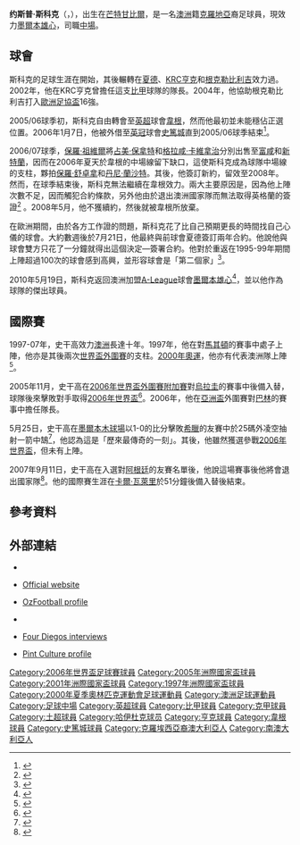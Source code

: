 {{noteta
|G1=足球
|G2=英超
|T=zh-hans:约斯普·斯科克; zh-tw:約斯普·斯科克; zh-hk:傑西普·史干高;
|1=zh-hans:约斯普·斯科克; zh-tw:約斯普·斯科克; zh-hk:傑西普·史干高;
|2=zh-hans:斯科克; zh-tw:斯科克; zh-hk:史干高;
|3=zh-hans:哈伊杜克;zh-hk:夏德;zh-tw:哈伊杜克;
|4=zh-hans:吉米·布拉德;zh-hk:占美·保拿特;zh-tw:吉米·布拉德;
|5=zh-hans:格拉汉姆·卡瓦纳吉;zh-hk:格拉咸·卡維拿治;zh-tw:格拉漢姆·卡瓦納吉;
|6=zh-hans:保罗·沙尔纳;zh-hk:保羅·舒卓拿;zh-tw:保羅·沙爾納;
|7=zh-hans:丹尼·兰扎特;zh-hk:丹尼·蘭沙特;zh-tw:丹尼·蘭扎特;
}}
{{Infobox football biography 2
| playername     = 傑西普·史干高<br>''Josip Skoko''
| image          = [[Image:Skoko.png|200px]]
| fullname       = Josip Skoko
| dateofbirth    = {{birth date and age|df=yes|1975|12|10}}
| cityofbirth    = [[南澳大利亞州|南澳大利亞州]][[芒特甘比爾_(南澳)|芒特甘比爾]]
| countryofbirth =[[澳洲|澳洲]]
| height         = {{height|m=1.80}}
| dateofdeath    =
| cityofdeath    =
| countryofdeath =
| currentclub    = [[墨爾本雄心足球會|墨爾本雄心]]
| clubnumber     = 20
| youthyears1    =
| youthyears2    =
| youthclubs1    = {{Link-en|北部吉隆勇士|North Geelong Warriors}}<br>{{Link-en|澳洲足球計劃體育學院|Australian Institute of Sport Football Program}}
| position       = [[中場|中場]]
| years1         = 1994-95 | clubs1={{Link-en|北部吉隆勇士|North Geelong Warriors}} | caps1=32 | goals1 =  8
| years2         = 1995-99 | clubs2=[[夏德足球會|夏德]] | caps2=97 | goals2 =  20
| years3         = 1999-03 | clubs3=[[KRC亨克|KRC亨克]] | caps3=100 | goals3 = 8
| years4         = 2003-05 | clubs4=[[根克勒比利吉|根克勒比利吉]]| caps4=58 | goals4 = 4
| years5         = 2005-08 | clubs5=[[韋根足球會|韋根]]| caps5=45 | goals5 = 0
| years6         = 2006      | clubs6=→ [[史篤城足球會|史篤城]] | caps6=9 | goals6 = 2
| years7         = 2008-10 | clubs7=[[夏德足球會|夏德]]| caps7=64 | goals7 = 1
| years8         = 2010-     | clubs8=[[墨爾本雄心足球會|墨爾本雄心]] | caps8=0 | goals8=0
| nationalyears1 = 1995
| nationalyears2 = 2000
| nationalyears3 = 1997–07
| nationalteam1  = {{Link-en|澳洲20歲以下國家足球隊|Australia national under-20 football team|澳洲U20}}
| nationalteam2  = {{Link-en|澳洲23歲以下國家足球隊|Australia national under-23 football team|澳洲U23}}
| nationalteam3  = [[澳洲國家足球隊|澳洲]]
| nationalcaps1  =
| nationalcaps2  =
| nationalcaps3  =51
| nationalgoals1 =
| nationalgoals2 =
| nationalgoals3 =9
| pcupdate = 12 July 2009
| ntupdate = 11 September 2007
}}

'''约斯普·斯科克'''（'''{{lang-en|Josip Skoko}}'''，{{bd|1975年|12月10日|catIdx=Skoko ,Josip}}），出生在[[芒特甘比爾_(南澳)|芒特甘比爾]]，是一名[[澳洲|澳洲]]籍[[克羅地亞|克羅地亞]]裔足球員，現效力[[墨爾本雄心足球會|墨爾本雄心]]，司職[[中場|中場]]。

==球會==
斯科克的足球生涯在{{Link-en|北部吉隆勇士|North Geelong Warriors}}開始，其後輾轉在[[夏德足球會|夏德]]、[[KRC亨克|KRC亨克]]和[[根克勒比利吉|根克勒比利吉]]效力過。2002年，他在KRC亨克曾擔任這支[[比利時足球甲級聯賽|比甲]]球隊的隊長。2004年，他協助根克勒比利吉打入[[歐洲足協盃|歐洲足協盃]]16強。

2005/06球季初，斯科克自由轉會至[[英格蘭足球超級聯賽|英超]]球會[[韋根足球會|韋根]]，然而他最初並未能穩佔正選位置。2006年1月7日，他被外借至[[英格蘭足球冠軍聯賽|英冠]]球會[[史篤城足球會|史篤城]]直到2005/06球季結束<ref>{{en}}{{Cite news
| title = Skoko signs loan deal with Stoke
| url = http://news.bbc.co.uk/sport1/hi/football/teams/s/stoke_city/4690320.stm
| publisher = BBC Sport
| date = 2006-02-07
| accessdate = 2008-03-15
| archive-date = 2007-10-09
| archive-url = https://web.archive.org/web/20071009040157/http://news.bbc.co.uk/sport1/hi/football/teams/s/stoke_city/4690320.stm
| dead-url = no
}}</ref>。

2006/07球季，[[保羅·祖維爾|保羅·祖維爾]]將[[占美·保拿特|占美·保拿特]]和[[格拉咸·卡維拿治|格拉咸·卡維拿治]]分別出售至[[富咸足球會|富咸]]和[[新特蘭足球會|新特蘭]]，因而在2006年夏天於韋根的中場線留下缺口，這使斯科克成為球隊中場線的支柱，夥拍[[保羅·舒卓拿|保羅·舒卓拿]]和[[丹尼·蘭沙特|丹尼·蘭沙特]]。其後，他簽訂新約，留效至2008年。
然而，在球季結束後，斯科克無法繼續在韋根效力。兩大主要原因是，因為他上陣次數不足，因而觸犯合約條款，另外他由於退出澳洲國家隊而無法取得英格蘭的簽證<ref>{{en}}{{cite news| url=http://www.mirror.co.uk/sport/football/wigan-athletic/2008/05/06/work-permit-woe-for-wigan-star-josip-skoko-89520-20407038/ |title=Work permit woe for Wigan star Skoko |work=UK Daily Mirror |date=2007-05-06}}</ref> 。2008年5月，他不獲續約，然後就被韋根所放棄。

在歐洲期間，由於各方工作證的問題，斯科克花了比自己預期更長的時間找自己心儀的球會。大約數週後於7月21日，他最終與前球會夏德簽訂兩年合約。他說他與球會雙方只花了一分鐘就得出這個決定—簽署合約。他對於重返在1995-99年期間上陣超過100次的球會感到高興，並形容球會是「第二個家」<ref>{{en}}{{cite news |url=http://au.fourfourtwo.com/news/80888,skokos-hajduk-split-decision.aspx |title=Skoko's Hajduk Split Decision |work=FourFourTwo Australia |date=2008-07-22 |accessdate=2008-07-23 |archive-date=2012-02-20 |archive-url=https://web.archive.org/web/20120220041021/http://au.fourfourtwo.com/news/80888,skokos-hajduk-split-decision.aspx |dead-url=yes }}</ref>。

2010年5月19日，斯科克返回澳洲加盟[[A-League|A-League]]球會[[墨爾本雄心足球會|墨爾本雄心]]<ref>{{en}}{{cite news |url=http://www.theage.com.au/sport/soccer/skoko-confirmed-for-new-club-20100518-vc9v.html |title=Skoko confirmed for new club |work=The Age |date=2010-05-19 |accessdate=2010-05-19 |archive-date=2020-02-17 |archive-url=https://web.archive.org/web/20200217161848/https://www.theage.com.au/sport/soccer/skoko-confirmed-for-new-club-20100518-vc9v.html |dead-url=no }}</ref>，並以他作為球隊的傑出球員。

==國際賽==
1997-07年，史干高效力[[澳洲國家足球隊|澳洲]]長達十年。1997年，他在對[[馬其頓國家足球隊|馬其頓]]的賽事中處子上陣，他亦是其後兩次[[世界盃外圍賽|世界盃外圍賽]]的支柱。[[2000年夏季奥林匹克运动会足球比赛|2000年奧運]]，他亦有代表澳洲隊上陣<ref>{{en}}{{cite news |url=http://www.fifa.com/tournaments/archive/tournament=512/edition=3945/matches/match=20438/report.html |title=Olympic Football Tournaments Sydney 2000 - Men |work=FIFA |date=2000-09-13 |accessdate=2010-07-08 |archive-date=2013-06-28 |archive-url=https://web.archive.org/web/20130628011052/http://www.fifa.com/tournaments/archive/tournament=512/edition=3945/matches/match=20438/report.html |dead-url=no }}</ref>。

2005年11月，史干高在[[2006年世界盃外圍賽_(大洋洲區)|2006年世界盃外圍賽附加賽]]對[[烏拉圭國家足球隊|烏拉圭]]的賽事中後備入替，球隊後來擊敗對手取得[[2006年世界盃|2006年世界盃]]<ref>{{es}}{{cite news |url=http://espndeportes.espn.go.com/futbol/match?id=190062 |title=Australia 1 - 0 Uruguay |work=ESPN |date=2005-11-16 |accessdate=2010-07-08 |archive-date=2009-06-21 |archive-url=https://web.archive.org/web/20090621053606/http://espndeportes.espn.go.com/futbol/match?id=190062 |dead-url=no }}</ref>。2006年，他在[[亞洲盃足球賽|亞洲盃]]外圍賽對[[巴林國家足球隊|巴林]]的賽事中擔任隊長。

5月25日，史干高在[[墨爾本木球場|墨爾本木球場]]以1-0的比分擊敗[[希臘國家足球隊|希臘]]的友賽中於25碼外凌空抽射一箭中鵠<ref>{{en}}{{cite news| url=http://www.smh.com.au/news/football/socceroos-fly-out-on-a-high-note/2006/05/25/1148524821349.html?page=2 |title=Socceroos fly out on a high |work=SMH |date=2006-05-26|accessdate=2010-07-08}}</ref>，他認為這是「歷來最傳奇的一刻」。其後，他雖然獲選參戰[[2006年世界盃|2006年世界盃]]，但未有上陣。

2007年9月11日，史干高在入選對[[阿根廷國家足球隊|阿根廷]]的友賽名單後，他說這場賽事後他將會退出國家隊<ref>{{en}}{{cite news |url=http://au.fourfourtwo.com/news/60232,skoko-will-quit-roos-at-mcg.aspx |title=Skoko Will Quit 'Roos At MCG |work=FourFourTwo Australia |date=2007-08-31 |accessdate=2007-08-31 |archive-date=2008-08-21 |archive-url=https://web.archive.org/web/20080821130033/http://au.fourfourtwo.com/news/60232,skoko-will-quit-roos-at-mcg.aspx |dead-url=yes }}</ref>。他的國際賽生涯在[[卡爾·瓦萊里|卡爾·瓦萊里]]於51分鐘後備入替後結束。

==參考資料==
{{reflist}}

==外部連結==
*{{en}}{{FIFA player|154066}}
*{{en}}[https://web.archive.org/web/20181002032504/http://www.josipskoko.com/ Official website]
*{{en}}[http://www.ozfootball.net/ark/Players/S/SI.html#SkokoJosip OzFootball profile] {{Wayback|url=http://www.ozfootball.net/ark/Players/S/SI.html#SkokoJosip |date=20040116135419 }}
*{{en}}{{soccerbase|id=19334|name=傑西普·史干高}}
*{{en}}[https://web.archive.org/web/20090914135553/http://www.fourdiegos.com/jskoko.htm Four Diegos interviews]
*{{en}}[https://web.archive.org/web/20110715084514/http://www.pintculture.com/default.asp?action=article&ID=44 Pint Culture profile]

{{2006年世界杯足球赛澳洲参赛名单}}

{{DEFAULTSORT:Skoko, Josip}}
[[Category:2006年世界盃足球賽球員|Category:2006年世界盃足球賽球員]]
[[Category:2005年洲際國家盃球員|Category:2005年洲際國家盃球員]]
[[Category:2001年洲際國家盃球員|Category:2001年洲際國家盃球員]]
[[Category:1997年洲際國家盃球員|Category:1997年洲際國家盃球員]]
[[Category:2000年夏季奧林匹克運動會足球運動員|Category:2000年夏季奧林匹克運動會足球運動員]]
[[Category:澳洲足球運動員|Category:澳洲足球運動員]]
[[Category:足球中場|Category:足球中場]]
[[Category:英超球員|Category:英超球員]]
[[Category:比甲球員|Category:比甲球員]]
[[Category:克甲球員|Category:克甲球員]]
[[Category:土超球員|Category:土超球員]]
[[Category:哈伊杜克球员|Category:哈伊杜克球员]]
[[Category:亨克球員|Category:亨克球員]]
[[Category:韋根球員|Category:韋根球員]]
[[Category:史篤城球員|Category:史篤城球員]]
[[Category:克羅埃西亞裔澳大利亞人|Category:克羅埃西亞裔澳大利亞人]]
[[Category:南澳大利亞人|Category:南澳大利亞人]]